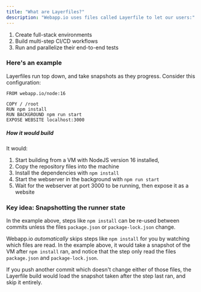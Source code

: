 ```yaml
---
title: "What are Layerfiles?"
description: "Webapp.io uses files called Layerfile to let our users:"
---
```


1. Create full-stack environments
2. Build multi-step CI/CD workflows
3. Run and parallelize their end-to-end tests

### Here's an example

Layerfiles run top down, and take snapshots as they progress. Consider this
configuration:

```docker Layerfile
FROM webapp.io/node:16

COPY / /root
RUN npm install
RUN BACKGROUND npm run start
EXPOSE WEBSITE localhost:3000
```

##### How it would build

It would:

1. Start building from a VM with NodeJS version 16 installed,
2. Copy the repository files into the machine
3. Install the dependencies with `npm install`
4. Start the webserver in the background with `npm run start`
5. Wait for the webserver at port 3000 to be running, then expose it as a
   website

### Key idea: Snapshotting the runner state

In the example above, steps like `npm install` can be re-used between commits
unless the files `package.json` or `package-lock.json` change.

Webapp.io _automatically_ skips steps like `npm install` for you by watching which
files are read. In the example above, it would take a snapshot of the VM after `npm install` ran, and notice that the step only read the files `package.json` and `package-lock.json`.

If you push another commit which doesn't change either of those files, the Layerfile
build would load the snapshot taken after the step last ran, and skip it entirely.
